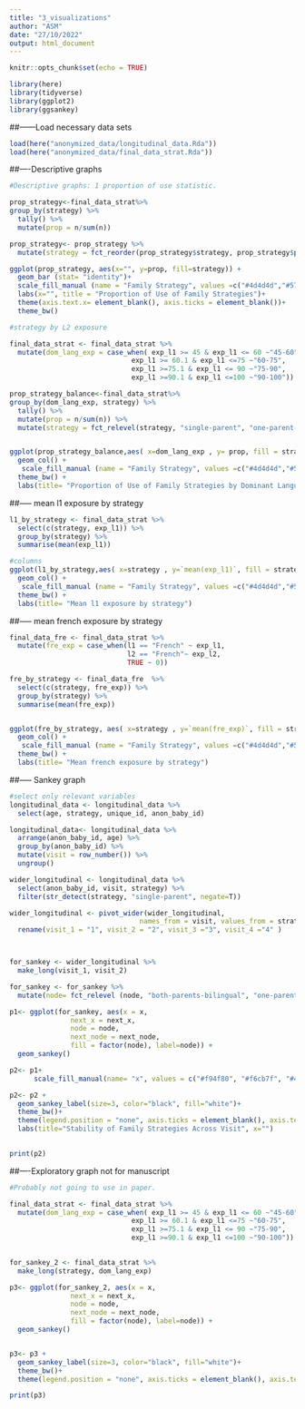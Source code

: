 ```yaml
---
title: "3_visualizations"
author: "ASM"
date: "27/10/2022"
output: html_document
---
```


```r
knitr::opts_chunk$set(echo = TRUE)
```

```r
library(here)
library(tidyverse)
library(ggplot2)
library(ggsankey)
```

##------Load necessary data sets

```r

load(here("anonymized_data/longitudinal_data.Rda"))
load(here("anonymized_data/final_data_strat.Rda"))

```


##----Descriptive graphs
```r
#Descriptive graphs: 1 proportion of use statistic.

prop_strategy<-final_data_strat%>%
group_by(strategy) %>%
  tally() %>%
  mutate(prop = n/sum(n)) 

prop_strategy<- prop_strategy %>%
  mutate(strategy = fct_reorder(prop_strategy$strategy, prop_strategy$prop, .desc=F))

ggplot(prop_strategy, aes(x="", y=prop, fill=strategy)) +
  geom_bar (stat= "identity")+
  scale_fill_manual (name = "Family Strategy", values =c("#4d4d4d","#57bc53","#008c77", "#4169e1", "#f6cb7f", "#f94f80")) +
  labs(x="", title = "Proportion of Use of Family Strategies")+
  theme(axis.text.x= element_blank(), axis.ticks = element_blank())+
  theme_bw() 

#strategy by L2 exposure

final_data_strat <- final_data_strat %>%
  mutate(dom_lang_exp = case_when( exp_l1 >= 45 & exp_l1 <= 60 ~"45-60",
                              exp_l1 >= 60.1 & exp_l1 <=75 ~"60-75",
                              exp_l1 >=75.1 & exp_l1 <= 90 ~"75-90",
                              exp_l1 >=90.1 & exp_l1 <=100 ~"90-100"))

prop_strategy_balance<-final_data_strat%>%
group_by(dom_lang_exp, strategy) %>%
  tally() %>%
  mutate(prop = n/sum(n)) %>%
  mutate(strategy = fct_relevel(strategy, "single-parent", "one-parent-one-lang-strict","one-parent-one-lang-flex","one-language-at-home","one-parent-bilingual", "both-parents-bilingual"))


ggplot(prop_strategy_balance,aes( x=dom_lang_exp , y= prop, fill = strategy )) +
  geom_col() +
   scale_fill_manual (name = "Family Strategy", values =c("#4d4d4d","#57bc53","#008c77", "#4169e1", "#f6cb7f", "#f94f80")) +
  theme_bw() +
  labs(title= "Proportion of Use of Family Strategies by Dominant Language Exposure Bin")
```

##----- mean l1 exposure by strategy
```r

l1_by_strategy <- final_data_strat %>%
  select(c(strategy, exp_l1)) %>%
  group_by(strategy) %>%
  summarise(mean(exp_l1))

#columns
ggplot(l1_by_strategy,aes( x=strategy , y=`mean(exp_l1)`, fill = strategy )) +
  geom_col() +
   scale_fill_manual (name = "Family Strategy", values =c("#4d4d4d","#57bc53","#008c77", "#4169e1", "#f6cb7f", "#f94f80")) +
  theme_bw() +
  labs(title= "Mean l1 exposure by strategy")

```
##----- mean french exposure by strategy
```r
final_data_fre <- final_data_strat %>%
  mutate(fre_exp = case_when(l1 == "French" ~ exp_l1,
                             l2 == "French"~ exp_l2,
                             TRUE ~ 0))

fre_by_strategy <- final_data_fre  %>%
  select(c(strategy, fre_exp)) %>%
  group_by(strategy) %>%
  summarise(mean(fre_exp))


ggplot(fre_by_strategy, aes( x=strategy , y=`mean(fre_exp)`, fill = strategy )) +
  geom_col() +
   scale_fill_manual (name = "Family Strategy", values =c("#4d4d4d","#57bc53","#008c77", "#4169e1", "#f6cb7f", "#f94f80")) +
  theme_bw() +
  labs(title= "Mean french exposure by strategy")
```


##----- Sankey graph

```r
#select only relevant variables
longitudinal_data <- longitudinal_data %>%
  select(age, strategy, unique_id, anon_baby_id)

longitudinal_data<- longitudinal_data %>%
  arrange(anon_baby_id, age) %>%
  group_by(anon_baby_id) %>%
  mutate(visit = row_number()) %>%
  ungroup() 

wider_longitudinal <- longitudinal_data %>%
  select(anon_baby_id, visit, strategy) %>%
  filter(str_detect(strategy, "single-parent", negate=T))

wider_longitudinal <- pivot_wider(wider_longitudinal,
                                names_from = visit, values_from = strategy ) %>%
  rename(visit_1 = "1", visit_2 = "2", visit_3 ="3", visit_4 ="4" ) 



for_sankey <- wider_longitudinal %>%
  make_long(visit_1, visit_2) 

for_sankey <- for_sankey %>%
  mutate(node= fct_relevel (node, "both-parents-bilingual", "one-parent-bilingual", "one-language-at-home", "one-parent-one-lang-flex", "one-parent-one-lang-strict"))

p1<- ggplot(for_sankey, aes(x = x, 
               next_x = next_x, 
               node = node, 
               next_node = next_node,
               fill = factor(node), label=node)) +
  geom_sankey() 

p2<- p1+ 
      scale_fill_manual(name= "x", values = c("#f94f80", "#f6cb7f", "#4169e1", "#008c77", "#57bc53"))

p2<- p2 + 
  geom_sankey_label(size=3, color="black", fill="white")+
  theme_bw()+
  theme(legend.position = "none", axis.ticks = element_blank(), axis.text.y = element_blank()) +
  labs(title="Stability of Family Strategies Across Visit", x="")
  

print(p2)


``` 


##----Exploratory graph not for manuscript
```r
#Probably not going to use in paper.

final_data_strat <- final_data_strat %>%
  mutate(dom_lang_exp = case_when( exp_l1 >= 45 & exp_l1 <= 60 ~"45-60",
                              exp_l1 >= 60.1 & exp_l1 <=75 ~"60-75",
                              exp_l1 >=75.1 & exp_l1 <= 90 ~"75-90",
                              exp_l1 >=90.1 & exp_l1 <=100 ~"90-100"))
    

for_sankey_2 <- final_data_strat %>%
  make_long(strategy, dom_lang_exp) 

p3<- ggplot(for_sankey_2, aes(x = x, 
               next_x = next_x, 
               node = node, 
               next_node = next_node,
               fill = factor(node), label=node)) +
  geom_sankey() 


p3<- p3 + 
  geom_sankey_label(size=3, color="black", fill="white")+
  theme_bw()+
  theme(legend.position = "none", axis.ticks = element_blank(), axis.text.y = element_blank()) 

print(p3)
```

